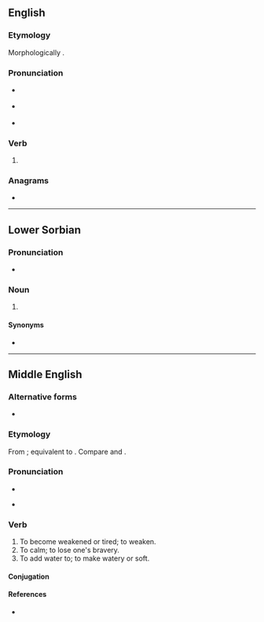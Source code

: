 ==English==

===Etymology===
Morphologically {{suffix|en|woke|n}}.

===Pronunciation===
* {{a|GenAm}} {{IPA|en|/ˈwoʊkən/}}
* {{a|RP}} {{IPA|en|/ˈwəʊkən/}}
* {{rhymes|en|əʊkən}}

===Verb===
{{head|en|verb form}}

# {{past participle of|en|wake|nocat=1}}

===Anagrams===
* {{anagrams|en|a=eknow|Keown|knowe}}

----

==Lower Sorbian==

===Pronunciation===
* {{IPA|dsb|[ˈɔkʲɛn]}}

===Noun===
{{head|dsb|noun form}}

# {{inflection of|dsb|wokno||gen|p}}

====Synonyms====
* {{l|dsb|woknow}}

----

==Middle English==

===Alternative forms===
* {{alter|enm|wakien|waken}}

===Etymology===
From {{inh|enm|ang|wācian}}; equivalent to {{af|enm|woke|-en|id2=infinitival|pos2=infinitival suffix}}. Compare {{m|enm|weyken}} and {{noncog|ang|wǣcan}}.

===Pronunciation===
* {{IPA|enm|/ˈwɔːkən/}}
* {{a|Northern ME|Early ME}} {{IPA|enm|/ˈwɑːkən/}}

===Verb===
{{head|enm|verb}} {{tlb|enm|rare}}

# To become weakened or tired; to weaken.
# To calm; to lose one's bravery.
# To add water to; to make watery or soft.

====Conjugation====
{{enm-conj-wk|wok}}

====References====
* {{R:MED Online|entry=wōken |pos=v |id=MED53318|accessdate=2018-11-27}}